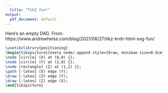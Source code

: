 ```yaml
---
  title: "TikZ fun!"
output:
  pdf_document: default
---
```

  
  Here's an empty DAG. From: https://www.andrewheiss.com/blog/2021/08/27/tikz-knitr-html-svg-fun/

```tikz
\usetikzlibrary{positioning}
\begin{tikzpicture}[every node/.append style={draw, minimum size=0.5cm}]
\node [circle] (X) at (0,0) {};
\node [circle] (Y) at (2,0) {};
\node [rectangle] (Z) at (1,1) {};
\path [-latex] (X) edge (Y);
\draw [-latex] (Z) edge (Y);
\draw [-latex] (Z) edge (X);
\end{tikzpicture}
```
